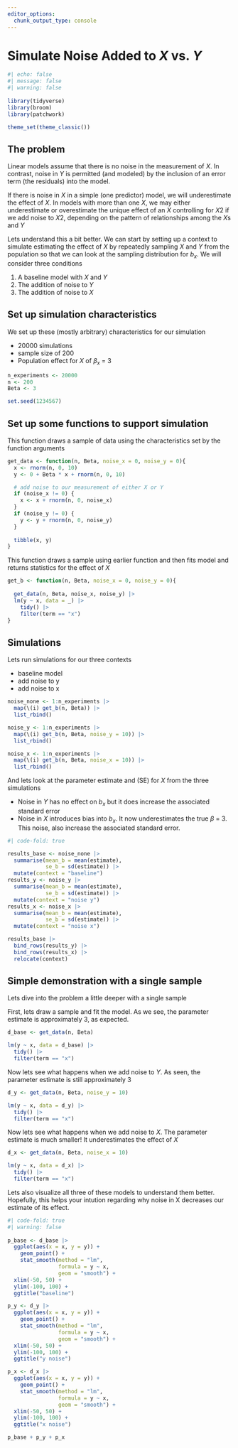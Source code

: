 ```yaml
---
editor_options: 
  chunk_output_type: console
---
```


# Simulate Noise Added to $X$ vs. $Y$ {.unnumbered}

```r
#| echo: false
#| message: false
#| warning: false
 
library(tidyverse)
library(broom)
library(patchwork)

theme_set(theme_classic()) 
```

## The problem

Linear models assume that there is no noise in the measurement of $X$.  In contrast, noise in $Y$ is permitted (and modeled) by the inclusion of an error term (the residuals) into the model.

If there is noise in $X$ in a simple (one predictor) model, we will underestimate the effect of $X$.  In models with more than one $X$, we may either underestimate or overestimate the unique effect of an $X$ controlling for $X2$ if we add noise to $X2$, depending on the pattern of relationships among the $X$s and $Y$

Lets understand this a bit better.  We can start by setting up a context to simulate estimating the effect of $X$ by repeatedly sampling $X$ and $Y$ from the population so that we can look at the sampling distribution for $b_x$.  We will consider three conditions

1. A baseline model with $X$ and $Y$
2. The addition of noise to $Y$
3. The addition of noise to $X$

## Set up simulation characteristics

We set up these (mostly arbitrary) characteristics for our simulation

- 20000 simulations
- sample size of 200
- Population effect for $X$ of $\beta_x$ = 3 
```r
n_experiments <- 20000
n <- 200
Beta <- 3 

set.seed(1234567)
```

## Set up some functions to support simulation

This function draws a sample of data using the characteristics set by the function arguments
```r
get_data <- function(n, Beta, noise_x = 0, noise_y = 0){
  x <- rnorm(n, 0, 10)
  y <- 0 + Beta * x + rnorm(n, 0, 10) 

  # add noise to our measurement of either X or Y  
  if (noise_x != 0) {
    x <- x + rnorm(n, 0, noise_x)
  }
  if (noise_y != 0) {
    y <- y + rnorm(n, 0, noise_y)
  }
  
  tibble(x, y) 
}
```

This function draws a sample using earlier function and then fits model and returns statistics for the effect of $X$
```r
get_b <- function(n, Beta, noise_x = 0, noise_y = 0){
  
  get_data(n, Beta, noise_x, noise_y) |> 
  lm(y ~ x, data = _) |> 
    tidy() |> 
    filter(term == "x") 
}
```

## Simulations 

Lets run simulations for our three contexts

- baseline model
- add noise to y
- add noise to x
```r
noise_none <- 1:n_experiments |> 
  map(\(i) get_b(n, Beta)) |>
  list_rbind()

noise_y <- 1:n_experiments |> 
  map(\(i) get_b(n, Beta, noise_y = 10)) |>
  list_rbind()

noise_x <- 1:n_experiments |> 
  map(\(i) get_b(n, Beta, noise_x = 10)) |>
  list_rbind()
```

And lets look at the parameter estimate and (SE) for $X$ from the three simulations

- Noise in $Y$ has no effect on $b_x$ but it does increase the associated standard error
- Noise in $X$ introduces bias into $b_x$.  It now underestimates the true $\beta$ = 3.  This noise, also increase the associated standard error. 
```r
#| code-fold: true

results_base <- noise_none |> 
  summarise(mean_b = mean(estimate),
            se_b = sd(estimate)) |>
  mutate(context = "baseline")
results_y <- noise_y |> 
  summarise(mean_b = mean(estimate),
            se_b = sd(estimate)) |>
  mutate(context = "noise y")
results_x <- noise_x |> 
  summarise(mean_b = mean(estimate),
            se_b = sd(estimate)) |>
  mutate(context = "noise x")

results_base |> 
  bind_rows(results_y) |> 
  bind_rows(results_x) |> 
  relocate(context)
```

## Simple demonstration with a single sample

Lets dive into the problem a little deeper with a single sample

First, lets draw a sample and fit the model.  As we see, the parameter estimate is approximately 3, as expected.

```r
d_base <- get_data(n, Beta)

lm(y ~ x, data = d_base) |> 
  tidy() |> 
  filter(term == "x")
```

Now lets see what happens when we add noise to $Y$.  As seen, the parameter estimate is still approximately 3 
```r
d_y <- get_data(n, Beta, noise_y = 10)

lm(y ~ x, data = d_y) |> 
  tidy() |> 
  filter(term == "x")
```

Now lets see what happens when we add noise to $X$.  The parameter estimate is much smaller!  It underestimates the effect of $X$
```r
d_x <- get_data(n, Beta, noise_x = 10)

lm(y ~ x, data = d_x) |> 
  tidy() |> 
  filter(term == "x")
```

Lets also visualize all three of these models to understand them better.  Hopefully, this helps your intution regarding why noise in X decreases our estimate of its effect.

```r
#| code-fold: true
#| warning: false
 
p_base <- d_base |> 
  ggplot(aes(x = x, y = y)) +
    geom_point() +
    stat_smooth(method = "lm", 
                formula = y ~ x, 
                geom = "smooth") +
  xlim(-50, 50) +
  ylim(-100, 100) +
  ggtitle("baseline")

p_y <- d_y |> 
  ggplot(aes(x = x, y = y)) +
    geom_point() +                                      
    stat_smooth(method = "lm", 
                formula = y ~ x, 
                geom = "smooth") +
  xlim(-50, 50) +
  ylim(-100, 100) + 
  ggtitle("y noise")

p_x <- d_x |> 
  ggplot(aes(x = x, y = y)) +
    geom_point() +
    stat_smooth(method = "lm", 
                formula = y ~ x, 
                geom = "smooth") +
  xlim(-50, 50) +
  ylim(-100, 100) +
  ggtitle("x noise")

p_base + p_y + p_x
```